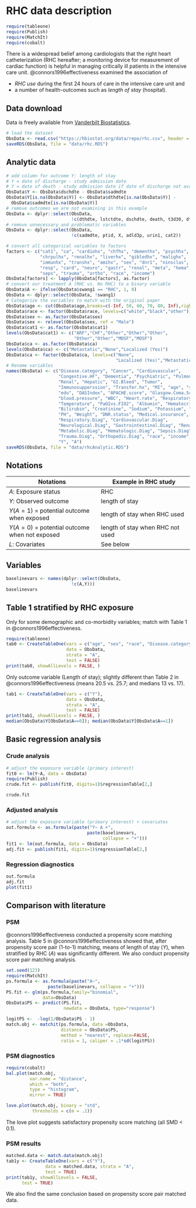 # RHC data description

```r
require(tableone)
require(Publish)
require(MatchIt)
require(cobalt)
```

There is a widespread belief among cardiologists that the right heart catheterization (RHC hereafter; a monitoring device for measurement of cardiac function) is helpful in managing critically ill patients in the intensive care unit. @connors1996effectiveness examined the association of 

- *RHC use* during the first 24 hours of care in the intensive care unit and 
- a number of health-outcomes such as *length of stay* (hospital).

## Data download

Data is freely available from [Vanderbilt Biostatistics](https://hbiostat.org/data/).

```r
# load the dataset
ObsData <- read.csv("https://hbiostat.org/data/repo/rhc.csv", header = TRUE)
saveRDS(ObsData, file = "data/rhc.RDS")
```

## Analytic data

```r
# add column for outcome Y: length of stay 
# Y = date of discharge - study admission date
# Y = date of death - study admission date if date of discharge not available
ObsData$Y <- ObsData$dschdte - ObsData$sadmdte
ObsData$Y[is.na(ObsData$Y)] <- ObsData$dthdte[is.na(ObsData$Y)] - 
  ObsData$sadmdte[is.na(ObsData$Y)]
# remove outcomes we are not examining in this example
ObsData <- dplyr::select(ObsData, 
                         !c(dthdte, lstctdte, dschdte, death, t3d30, dth30, surv2md1))
# remove unnecessary and problematic variables 
ObsData <- dplyr::select(ObsData, 
                         !c(sadmdte, ptid, X, adld3p, urin1, cat2))

# convert all categorical variables to factors 
factors <- c("cat1", "ca", "cardiohx", "chfhx", "dementhx", "psychhx", 
             "chrpulhx", "renalhx", "liverhx", "gibledhx", "malighx", 
             "immunhx", "transhx", "amihx", "sex", "dnr1", "ninsclas", 
             "resp", "card", "neuro", "gastr", "renal", "meta", "hema", 
             "seps", "trauma", "ortho", "race", "income")
ObsData[factors] <- lapply(ObsData[factors], as.factor)
# convert our treatment A (RHC vs. No RHC) to a binary variable
ObsData$A <- ifelse(ObsData$swang1 == "RHC", 1, 0)
ObsData <- dplyr::select(ObsData, !swang1)
# Categorize the variables to match with the original paper
ObsData$age <- cut(ObsData$age,breaks=c(-Inf, 50, 60, 70, 80, Inf),right=FALSE)
ObsData$race <- factor(ObsData$race, levels=c("white","black","other"))
ObsData$sex <- as.factor(ObsData$sex)
ObsData$sex <- relevel(ObsData$sex, ref = "Male")
ObsData$cat1 <- as.factor(ObsData$cat1)
levels(ObsData$cat1) <- c("ARF","CHF","Other","Other","Other",
                          "Other","Other","MOSF","MOSF")
ObsData$ca <- as.factor(ObsData$ca)
levels(ObsData$ca) <- c("Metastatic","None","Localized (Yes)")
ObsData$ca <- factor(ObsData$ca, levels=c("None",
                                          "Localized (Yes)","Metastatic"))
# Rename variables
names(ObsData) <- c("Disease.category", "Cancer", "Cardiovascular", 
                    "Congestive.HF", "Dementia", "Psychiatric", "Pulmonary", 
                    "Renal", "Hepatic", "GI.Bleed", "Tumor", 
                    "Immunosupperssion", "Transfer.hx", "MI", "age", "sex", 
                    "edu", "DASIndex", "APACHE.score", "Glasgow.Coma.Score", 
                    "blood.pressure", "WBC", "Heart.rate", "Respiratory.rate", 
                    "Temperature", "PaO2vs.FIO2", "Albumin", "Hematocrit", 
                    "Bilirubin", "Creatinine", "Sodium", "Potassium", "PaCo2", 
                    "PH", "Weight", "DNR.status", "Medical.insurance", 
                    "Respiratory.Diag", "Cardiovascular.Diag", 
                    "Neurological.Diag", "Gastrointestinal.Diag", "Renal.Diag",
                    "Metabolic.Diag", "Hematologic.Diag", "Sepsis.Diag", 
                    "Trauma.Diag", "Orthopedic.Diag", "race", "income", 
                    "Y", "A")
saveRDS(ObsData, file = "data/rhcAnalytic.RDS")
```

## Notations

|Notations| Example in RHC study|
|---|---|
|$A$: Exposure status  | RHC |  
|$Y$: Observed outcome  | length of stay  |  
|$Y(A=1)$ = potential outcome when exposed  | length of stay when RHC used  |  
|$Y(A=0)$ = potential outcome when not exposed  | length of stay when RHC not used  |  
|$L$: Covariates  | See below |  

## Variables

```r
baselinevars <- names(dplyr::select(ObsData, 
                         !c(A,Y)))
baselinevars
```

## Table 1 stratified by RHC exposure

Only for some demographic and co-morbidity variables; match with Table 1 in @connors1996effectiveness.

```r
require(tableone)
tab0 <- CreateTableOne(vars = c("age", "sex", "race", "Disease.category", "Cancer"),
                       data = ObsData, 
                       strata = "A", 
                       test = FALSE)
print(tab0, showAllLevels = FALSE, )
```

Only outcome variable (Length of stay); slightly different than Table 2 in @connors1996effectiveness (means 20.5 vs. 25.7; and medians 13 vs. 17).

```r
tab1 <- CreateTableOne(vars = c("Y"),
                       data = ObsData, 
                       strata = "A", 
                       test = FALSE)
print(tab1, showAllLevels = FALSE, )
median(ObsData$Y[ObsData$A==0]); median(ObsData$Y[ObsData$A==1])
```

## Basic regression analysis

### Crude analysis

```r
# adjust the exposure variable (primary interest)
fit0 <- lm(Y~A, data = ObsData)
require(Publish)
crude.fit <- publish(fit0, digits=1)$regressionTable[2,]
```

```r
crude.fit
```


### Adjusted analysis

```r
# adjust the exposure variable (primary interest) + covariates
out.formula <- as.formula(paste("Y~ A +", 
                               paste(baselinevars, 
                                     collapse = "+")))
fit1 <- lm(out.formula, data = ObsData)
adj.fit <- publish(fit1, digits=1)$regressionTable[2,]
```


### Regression diagnostics

```r
out.formula
adj.fit 
plot(fit1)
```

## Comparison with literature

### PSM

@connors1996effectiveness conducted a propensity score matching analysis. Table 5 in @connors1996effectiveness showed that, after propensity score pair (1-to-1) matching, means of length of stay ($Y$), when stratified by RHC ($A$) was significantly different. We also conduct propensity score pair matching analysis.

```r
set.seed(123)
require(MatchIt)
ps.formula <- as.formula(paste("A~", 
                paste(baselinevars, collapse = "+")))
PS.fit <- glm(ps.formula,family="binomial", 
              data=ObsData)
ObsData$PS <- predict(PS.fit, 
                      newdata = ObsData, type="response")
```



```r
logitPS <-  -log(1/ObsData$PS - 1) 
match.obj <- matchit(ps.formula, data =ObsData,
                     distance = ObsData$PS,
                     method = "nearest", replace=FALSE,
                     ratio = 1, caliper = .1*sd(logitPS))
```

### PSM diagnostics

```r
require(cobalt)
bal.plot(match.obj, 
         var.name = "distance", 
         which = "both",
         type = "histogram", 
         mirror = TRUE)
```


```r
love.plot(match.obj, binary = "std",
          thresholds = c(m = .1))
```

The love plot suggests satisfactory propensity score matching (all SMD < 0.1).

### PSM results

```r
matched.data <- match.data(match.obj)
tab1y <- CreateTableOne(vars = c("Y"),
               data = matched.data, strata = "A", 
               test = TRUE)
print(tab1y, showAllLevels = FALSE, 
      test = TRUE) 
```

We also find the same conclusion based on propensity score pair matched data.